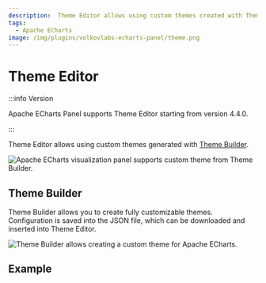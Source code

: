 ```yaml
---
description:  Theme Editor allows using custom themes created with Theme Builder.
tags:
  - Apache ECharts
image: /img/plugins/volkovlabs-echarts-panel/theme.png
---
```



# Theme Editor

:::info Version

Apache ECharts Panel supports Theme Editor starting from version 4.4.0.

:::

Theme Editor allows using custom themes generated with [Theme Builder](https://echarts.apache.org/en/theme-builder.html).

<Image
  title="Apache ECharts visualization panel supports custom theme from Theme Builder."
  src="/img/plugins/volkovlabs-echarts-panel/theme.png"
/>

## Theme Builder

Theme Builder allows you to create fully customizable themes. Configuration is saved into the JSON file, which can be downloaded and inserted into Theme Editor.

<Image
  title="Theme Builder allows creating a custom theme for Apache ECharts."
  src="/img/plugins/volkovlabs-echarts-panel/theme-builder.png"
/>

## Example

<Code
  url="https://github.com/VolkovLabs/volkovlabs.io/blob/main/docs/volkovlabs-echarts-panel/theme.json"
  language="json"
/>

